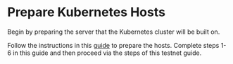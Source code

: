 # Prepare Kubernetes Hosts

Begin by preparing the server that the Kubernetes cluster will be built on.

Follow the instructions in this [guide](../../providers/build-a-cloud-provider/kubernetes-cluster-for-akash-providers/) to prepare the hosts.  Complete steps 1-6 in this guide and then proceed via the steps of this testnet guide.
